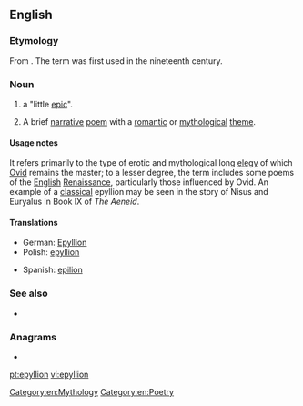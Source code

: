 ==English==

===Etymology===
From {{etyl|grc|en}} {{m|grc|ἐπύλλιον}}. The term was first used in the nineteenth century.

===Noun===
{{en-noun|epyllia|s}}

# {{lb|en|literary}} a "little [[epic]]".
# {{lb|en|literary}} A brief [[narrative]] [[poem]] with a [[romantic]] or [[mythological]] [[theme]].

====Usage notes====
It refers primarily to the type of erotic and mythological long [[elegy]] of which [[Ovid]] remains the master; to a lesser degree, the term includes some poems of the [[English]] [[Renaissance]], particularly those influenced by Ovid. An example of a [[classical]] epyllion may be seen in the story of Nisus and Euryalus in Book IX of ''The Aeneid''.

====Translations====
{{trans-top|little epic poem}}
* German: [[Epyllion#German|Epyllion]]
* Polish: [[epyllion#Polish|epyllion]]
{{trans-mid}}
* Spanish: [[epilion#Spanish|epilion]]
{{trans-bottom}}

===See also===
* {{pedia|Epic poetry}}

===Anagrams===
* {{l|en|polyline}}

[[Category:en:Mythology]]
[[Category:en:Poetry]]

[[pt:epyllion]]
[[vi:epyllion]]